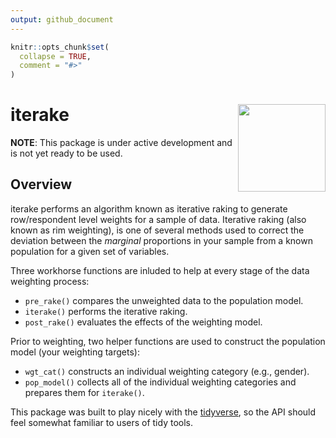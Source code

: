 ```yaml
---
output: github_document
---
```


```r
knitr::opts_chunk$set(
  collapse = TRUE,
  comment = "#>"
)
```

# iterake <img src=logo/ITERAKE_LOGO_01.png width=140 height=140 align="right" />  
**NOTE**: This package is under active development and is not yet ready to be used.
  
## Overview 

iterake performs an algorithm known as iterative raking to generate row/respondent level weights for a sample of data. Iterative raking (also known as rim weighting), is one of several methods used to correct the deviation between the *marginal* proportions in your sample from a known population for a given set of variables.

Three workhorse functions are inluded to help at every stage of the data weighting process:

* `pre_rake()` compares the unweighted data to the population model.
* `iterake()` performs the iterative raking.
* `post_rake()` evaluates the effects of the weighting model.

Prior to weighting, two helper functions are used to construct the population model (your weighting targets):

* `wgt_cat()` constructs an individual weighting category (e.g., gender).
* `pop_model()` collects all of the individual weighting categories and prepares them for `iterake()`.

This package was built to play nicely with the [tidyverse](https://www.tidyverse.org/), so the API should feel somewhat familiar to users of tidy tools.

<!--
## Installation
```
# install.packages("devtools")
devtools::install_github("ttrodrigz/iterake")
```

## Motivating Example
Suppose you've sampled 200 individuals from your home town to perform a study on used car buyers. In our omniscience, we know characteristics about age, gender, and the vehicle type owned in the population from which we are sampling.

```r
age <- data.frame(
    Value = c("18-34", "35-54", "55+"),
    Pop. = c("32.0%", "35.0%", "33.0%"),
    Sample = c("34.0%", "33.5%", "32.5%")
)
gender <- data.frame(
    Value = c("Female", "Male"),
    Pop. = c("54.0%", "46.0%"),
    Sample = c("57.0%", "43.0%")
)
vehicle <- data.frame(
    Value = c("Car", "SUV", "Truck"),
    Pop. = c("38.0%", "47.0%", "15.0%"),
    Sample = c("35.5%", "51.5%", "13.0%")
)

knitr::kable(age, format = "pandoc", caption = "Age")
knitr::kable(gender, format = "pandoc", caption = "Gender")
knitr::kable(vehicle, format = "pandoc", caption = "Vehicle")
```

From the above tables, we can see there is a difference between what we collected in our sample and what is observed in the population. We can use the raking procedure to generate weights such that the weighted proportions of the sample will match (or come very close) to the population. 

Note: we do not care about the joint probabilites of our weighting categories (i.e., percent of sample who are female, own an SUV, and are over 55 years old). As mentioned earlier, raking takes only into consideration the marginal probabilities.

## Usage
This is where I realize we should be using RMarkdown/knitr so we can include code + output. Oops.
-->


